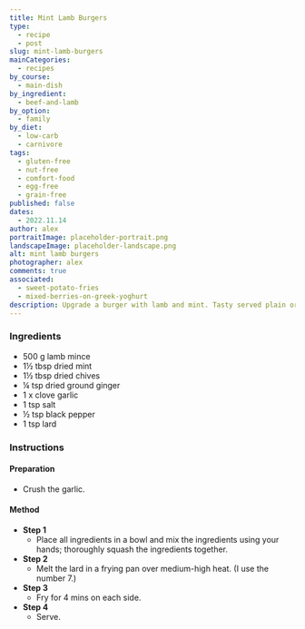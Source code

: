 ```yaml
---
title: Mint Lamb Burgers
type:
  - recipe
  - post
slug: mint-lamb-burgers
mainCategories: 
  - recipes 
by_course:
  - main-dish
by_ingredient:
  - beef-and-lamb
by_option:
  - family
by_diet:
  - low-carb
  - carnivore
tags:
  - gluten-free
  - nut-free
  - comfort-food
  - egg-free
  - grain-free
published: false
dates: 
  - 2022.11.14
author: alex
portraitImage: placeholder-portrait.png
landscapeImage: placeholder-landscape.png
alt: mint lamb burgers
photographer: alex
comments: true
associated:
  - sweet-potato-fries
  - mixed-berries-on-greek-yoghurt
description: Upgrade a burger with lamb and mint. Tasty served plain or in a bun with all the trimmings.
---
```


<Ingredients>

### Ingredients
    
  - 500 g lamb mince
  - 1½ tbsp dried mint
  - 1½ tbsp dried chives
  - ¼ tsp dried ground ginger
  - 1 x clove garlic
  - 1 tsp salt
  - ½ tsp black pepper
  - 1 tsp lard

</Ingredients>

<Instructions>

### Instructions

#### Preparation

  - Crush the garlic.

#### Method

  - **Step 1**
    - Place all ingredients in a bowl and mix the ingredients using your hands; thoroughly squash the ingredients together.
  - **Step 2**
    - Melt the lard in a frying pan over medium-high heat. (I use the number 7.)
  - **Step 3**
    - Fry for 4 mins on each side.
  - **Step 4**
    - Serve.

</Instructions>